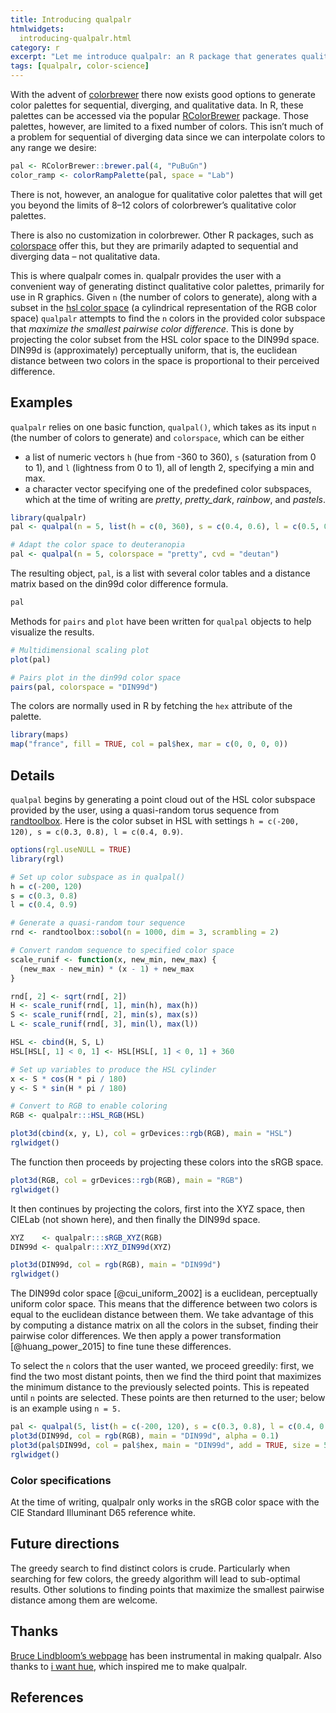 ---
title: Introducing qualpalr
htmlwidgets:
  introducing-qualpalr.html
category: r
excerpt: "Let me introduce qualpalr: an R package that generates qualitative color palettes with distinct colors using color difference algorithms."
tags: [qualpalr, color-science]
---

With the advent of [colorbrewer](http://colorbrewer2.org/) there now exists good options to generate color palettes for sequential, diverging, and qualitative data. In R, these palettes can be accessed via the popular [RColorBrewer](https://cran.r-project.org/package=RColorBrewer) package. Those palettes, however, are limited to a fixed number of colors. This isn't much of a problem for sequential of diverging data since we can interpolate colors to any range we desire:

```{r}
pal <- RColorBrewer::brewer.pal(4, "PuBuGn")
color_ramp <- colorRampPalette(pal, space = "Lab")
```

There is not, however, an analogue for qualitative color palettes that will get you beyond the limits of 8--12 colors of colorbrewer's qualitative color palettes. 

There is also no customization in colorbrewer. Other R packages, such as [colorspace](https://cran.r-project.org/package=colorspace) offer this, but they are primarily adapted to sequential and diverging data -- not qualitative data.

This is where qualpalr comes in. qualpalr provides the user with a convenient way of generating distinct qualitative color palettes, primarily for use in R graphics. Given `n` (the number of colors to generate), along with a subset in the [hsl color space](https://en.wikipedia.org/wiki/HSL_and_HSV) (a cylindrical representation of the RGB color space) `qualpalr` attempts to find the `n` colors in the provided color subspace that *maximize the smallest pairwise color difference*. This is done by projecting the color subset from the HSL color space to the DIN99d space. DIN99d is (approximately) perceptually uniform, that is, the euclidean distance between two colors in the space is proportional to their perceived difference.

## Examples

`qualpalr` relies on one basic function, `qualpal()`, which takes as its input `n` (the number of colors to generate) and `colorspace`, which can be either

* a list of numeric vectors `h` (hue from -360 to 360), `s` (saturation from 0 to 1), and `l` (lightness from 0 to 1), all of length 2, specifying a min and max.
* a character vector specifying one of the predefined color subspaces, which at the time of writing are *pretty*, *pretty_dark*, *rainbow*, and *pastels*.

```{r basic_usage}
library(qualpalr)
pal <- qualpal(n = 5, list(h = c(0, 360), s = c(0.4, 0.6), l = c(0.5, 0.85)))

# Adapt the color space to deuteranopia
pal <- qualpal(n = 5, colorspace = "pretty", cvd = "deutan")
```

The resulting object, `pal`, is a list with several color tables and a distance matrix based on the din99d color difference formula.

```{r qualpal_list}
pal
```

Methods for `pairs` and `plot` have been written for `qualpal` objects to help visualize the results.

```{r fig.show='hold'}
# Multidimensional scaling plot
plot(pal)

# Pairs plot in the din99d color space
pairs(pal, colorspace = "DIN99d")

```

The colors are normally used in R by fetching the `hex` attribute of the palette.

```{r map, fig.width=8, fig.height=8}
library(maps)
map("france", fill = TRUE, col = pal$hex, mar = c(0, 0, 0, 0))
```

## Details

`qualpal` begins by generating a point cloud out of the HSL color subspace provided by the user, using a quasi-random torus sequence from [randtoolbox](https://cran.r-project.org/package=randtoolbox). Here is the color subset in HSL with settings `h = c(-200, 120), s = c(0.3, 0.8), l = c(0.4, 0.9)`.

```{r details_input, echo=FALSE}
options(rgl.useNULL = TRUE)
library(rgl)

# Set up color subspace as in qualpal()
h = c(-200, 120)
s = c(0.3, 0.8)
l = c(0.4, 0.9)

# Generate a quasi-random tour sequence
rnd <- randtoolbox::sobol(n = 1000, dim = 3, scrambling = 2)

# Convert random sequence to specified color space
scale_runif <- function(x, new_min, new_max) {
  (new_max - new_min) * (x - 1) + new_max
}

rnd[, 2] <- sqrt(rnd[, 2])
H <- scale_runif(rnd[, 1], min(h), max(h))
S <- scale_runif(rnd[, 2], min(s), max(s))
L <- scale_runif(rnd[, 3], min(l), max(l))

HSL <- cbind(H, S, L)
HSL[HSL[, 1] < 0, 1] <- HSL[HSL[, 1] < 0, 1] + 360

# Set up variables to produce the HSL cylinder
x <- S * cos(H * pi / 180)
y <- S * sin(H * pi / 180)

# Convert to RGB to enable coloring
RGB <- qualpalr:::HSL_RGB(HSL)

plot3d(cbind(x, y, L), col = grDevices::rgb(RGB), main = "HSL")
rglwidget()
```

The function then proceeds by projecting these colors into the sRGB space.

```{r RGB_space, echo=FALSE}
plot3d(RGB, col = grDevices::rgb(RGB), main = "RGB")
rglwidget()
```

It then continues by projecting the colors, first into the XYZ space, then CIELab (not shown here), and then finally the DIN99d space.

```{r DIN_space, echo=FALSE}
XYZ    <- qualpalr:::sRGB_XYZ(RGB)
DIN99d <- qualpalr:::XYZ_DIN99d(XYZ)

plot3d(DIN99d, col = rgb(RGB), main = "DIN99d")
rglwidget()
```

The DIN99d color space [@cui_uniform_2002] is a euclidean, perceptually uniform color space. This means that the difference between two colors is equal to the euclidean distance between them. We take advantage of this by computing a distance matrix on all the colors in the subset, finding their pairwise color differences. We then apply a power transformation [@huang_power_2015] to fine tune these differences.

To select the `n` colors that the user wanted, we proceed greedily: first, we find the two most distant points, then we find the third point that maximizes the minimum distance to the previously selected points. This is repeated until `n` points are selected. These points are then returned to the user; below is an example using `n = 5.`

```{r selected_points, echo=FALSE}
pal <- qualpal(5, list(h = c(-200, 120), s = c(0.3, 0.8), l = c(0.4, 0.9)))
plot3d(DIN99d, col = rgb(RGB), main = "DIN99d", alpha = 0.1)
plot3d(pal$DIN99d, col = pal$hex, main = "DIN99d", add = TRUE, size = 5)
rglwidget()
```

### Color specifications

At the time of writing, qualpalr only works in the sRGB color space with
the CIE Standard Illuminant D65 reference white. 

## Future directions

The greedy search to find distinct colors is crude. Particularly when searching
for few colors, the greedy algorithm will lead to sub-optimal results. Other
solutions to finding points that maximize the smallest pairwise distance 
among them are welcome.

## Thanks

[Bruce Lindbloom's webpage](http://www.brucelindbloom.com/) has
been instrumental in making qualpalr. Also thanks to
[i want hue](http://tools.medialab.sciences-po.fr/iwanthue/), which inspired me
to make qualpalr.

## References
